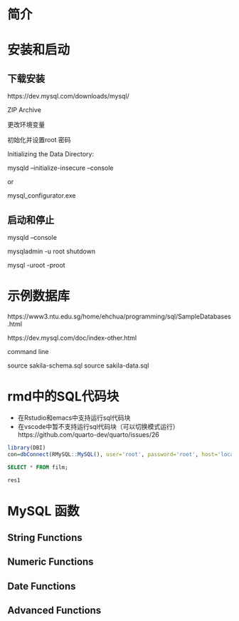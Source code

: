 # 简介

# 安装和启动

## 下载安装

https://dev.mysql.com/downloads/mysql/

ZIP Archive

更改环境变量

初始化并设置root 密码

Initializing the Data Directory:

mysqld --initialize-insecure --console

or 

mysql_configurator.exe

## 启动和停止

mysqld --console

mysqladmin -u root shutdown

mysql -uroot -proot

# 示例数据库

https://www3.ntu.edu.sg/home/ehchua/programming/sql/SampleDatabases.html

https://dev.mysql.com/doc/index-other.html

command line

source sakila-schema.sql
source sakila-data.sql



# rmd中的SQL代码块

- 在Rstudio和emacs中支持运行sql代码块
- 在vscode中暂不支持运行sql代码块（可以切换模式运行）https://github.com/quarto-dev/quarto/issues/26

```r
library(DBI)
con=dbConnect(RMySQL::MySQL(), user='root', password='root', host='localhost', port=3306,dbname='sakila')
```

```sql
SELECT * FROM film;
```

```r
res1
```

# MySQL 函数

## String Functions

## Numeric Functions

## Date Functions

## Advanced Functions

